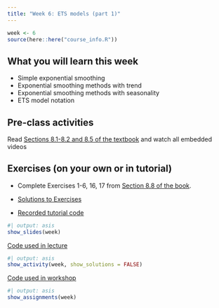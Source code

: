 ```yaml
---
title: "Week 6: ETS models (part 1)"
---
```


```r
week <- 6
source(here::here("course_info.R"))
```

## What you will learn this week

* Simple exponential smoothing
* Exponential smoothing methods with trend
* Exponential smoothing methods with seasonality
* ETS model notation

## Pre-class activities

Read [Sections 8.1-8.2 and 8.5 of the textbook](https://otexts.com/fpp3/expsmooth.html) and watch all embedded videos

## Exercises (on your own or in tutorial)

* Complete Exercises 1-6, 16, 17 from [Section 8.8 of the book](https://otexts.com/fpp3/expsmooth-exercises.html).

* [Solutions to Exercises](ex6-sol.qmd)
* [Recorded tutorial code](tutorial_code.R)


```r
#| output: asis
show_slides(week)
```

[Code used in lecture](seminar_code.R)

```r
#| output: asis
show_activity(week, show_solutions = FALSE)
```

[Code used in workshop](workshop_code.R)

```r
#| output: asis
show_assignments(week)
```
